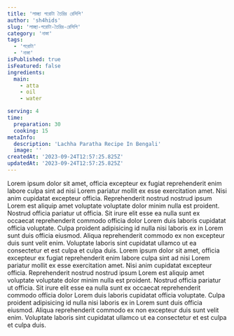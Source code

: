 ```yaml
---
title: 'লাচ্ছা পরোটা তৈরির রেসিপি'
author: 'sh4hids'
slug: 'লাচ্ছা-পরোটা-তৈরির-রেসিপি'
category: 'নাস্তা'
tags:
  - 'পরোটা'
  - 'নাস্তা'
isPublished: true
isFeatured: false
ingredients:
  main:
    - atta
    - oil
    - water

serving: 4
time:
  preparation: 30
  cooking: 15
metaInfo:
  description: 'Lachha Paratha Recipe In Bengali'
  image: ''
createdAt: '2023-09-24T12:57:25.825Z'
updatedAt: '2023-09-24T12:57:25.825Z'
---
```


<StepHeader stepNumber={1} />
Lorem ipsum dolor sit amet, officia excepteur ex fugiat reprehenderit enim labore culpa sint ad nisi Lorem pariatur mollit ex esse exercitation amet. Nisi anim cupidatat excepteur officia. Reprehenderit nostrud nostrud ipsum Lorem est aliquip amet voluptate voluptate dolor minim nulla est proident. Nostrud officia pariatur ut officia. Sit irure elit esse ea nulla sunt ex occaecat reprehenderit commodo officia dolor Lorem duis laboris cupidatat officia voluptate. Culpa proident adipisicing id nulla nisi laboris ex in Lorem sunt duis officia eiusmod. Aliqua reprehenderit commodo ex non excepteur duis sunt velit enim. Voluptate laboris sint cupidatat ullamco ut ea consectetur et est culpa et culpa duis.

<StepHeader stepNumber={2} />
Lorem ipsum dolor sit amet, officia excepteur ex fugiat reprehenderit enim labore culpa sint ad nisi Lorem pariatur mollit ex esse exercitation amet. Nisi anim cupidatat excepteur officia. Reprehenderit nostrud nostrud ipsum Lorem est aliquip amet voluptate voluptate dolor minim nulla est proident. Nostrud officia pariatur ut officia. Sit irure elit esse ea nulla sunt ex occaecat reprehenderit commodo officia dolor Lorem duis laboris cupidatat officia voluptate. Culpa proident adipisicing id nulla nisi laboris ex in Lorem sunt duis officia eiusmod. Aliqua reprehenderit commodo ex non excepteur duis sunt velit enim. Voluptate laboris sint cupidatat ullamco ut ea consectetur et est culpa et culpa duis.
